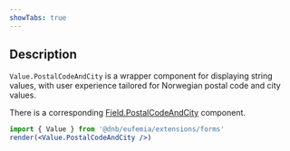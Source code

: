 ```yaml
---
showTabs: true
---
```


## Description

`Value.PostalCodeAndCity` is a wrapper component for displaying string values, with user experience tailored for Norwegian postal code and city values.

There is a corresponding [Field.PostalCodeAndCity](/uilib/extensions/forms/feature-fields/PostalCodeAndCity) component.

```jsx
import { Value } from '@dnb/eufemia/extensions/forms'
render(<Value.PostalCodeAndCity />)
```
